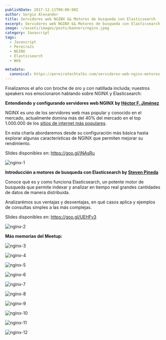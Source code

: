 ```yaml
---
publishDate: 2017-12-11T00:00:00Z
author: Sergio Alexander
title: Servidores web NGINX && Motores de busqueda con Elasticsearch
excerpt: Servidores web NGINX && Motores de busqueda con Elasticsearch
image: ~/assets/images/posts/banners/nginx.jpeg
category: Javascript
tags:
  - Javascript
  - PereiraJs
  - NGINX
  - Elasticsearch
  - Web

metadata:
  canonical: https://pereiratechtalks.com/servidores-web-nginx-motores-de-busqueda-con-elasticsearch/
---
```


Finalizamos el año con broche de oro y con natillada incluida; nuestros speakers nos emocionaron hablando sobre NGINX y Elasticsearch:

**Entendiendo y configurando servidores web NGINX by [Héctor F. Jiménez](https://twitter.com/c1b3rh4ck)**

NGINX es uno de los servidores web mas popular y conocido en el mercado, actualmente domina más del 40% del mercado en el top 1.000.000 de los [sitios de internet más populares](https://w3techs.com/technologies/cross/web_server/ranking).

En esta charla abordaremos desde su configuración más básica hasta explorar algunas características de NGINX que permiten mejorar su rendimiento.

Slides disponibles en: https://goo.gl/jNAsRu

![nginx-1](~/assets/images/posts/content/nginx-1.jpeg)

**Introducción a motores de busqueda con Elasticsearch by [Steven Pineda](https://twitter.com/Steven2308)**

Conoce qué es y como funciona Elasticsearch, un potente motor de busqueda que permite indexar y analizar en tiempo real grandes cantidades de datos de manera distribuida.

Analizarémos sus ventajas y desventajas, en qué casos aplica y ejemplos de consultas simples a las más complejas.

Slides disponibles en: https://goo.gl/UEHFv3

![nginx-2](~/assets/images/posts/content/nginx-2.jpeg)

**Más memorias del Meetup:**

![nginx-3](~/assets/images/posts/content/nginx-3.jpeg)

![nginx-4](~/assets/images/posts/content/nginx-4.jpeg)

![nginx-5](~/assets/images/posts/content/nginx-5.jpeg)

![nginx-6](~/assets/images/posts/content/nginx-6.jpeg)

![nginx-7](~/assets/images/posts/content/nginx-7.jpeg)

![nginx-8](~/assets/images/posts/content/nginx-8.jpg)

![nginx-9](~/assets/images/posts/content/nginx-9.jpg)

![nginx-10](~/assets/images/posts/content/nginx-10.jpg)

![nginx-11](~/assets/images/posts/content/nginx-11.jpg)

![nginx-12](~/assets/images/posts/content/nginx-12.jpg)